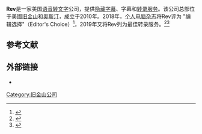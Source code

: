 {{otheruse}}
{{Infobox company
| name = Rev
| hq_location_city = 
| parent = 
| num_employees_year = <!-- Year of num_employees data (if known) -->
| num_employees = 
| owner = <!-- or: | owners = -->
| products = 
| key_people = 
| area_served = <!-- or: | areas_served = -->
| hq_location_country = 
| location = [[奧斯汀|奧斯汀]]
| logo = [[File:Rev_logo.svg|150px]]
| defunct = <!-- {{End date|YYYY|MM|DD}} -->
| founder = {{Unbulleted list|Dan Kokotov|David Abrameto|Jason Chicola|Josh Breinlinger|Mark Chen|Paul Huck}}
| foundation = 2010<!-- if known: {{Start date and age|YYYY|MM|DD}} in [[城市|城市]], country -->
| successor = <!-- or: | successors = -->
| predecessor = <!-- or: | predecessors = -->
| fate = 
| industry = [[转录服务|转录服务]]
| type = 
| homepage = {{URL|rev.com}}
}}'''Rev'''是一家美国[[语音识别|语音转文字]]公司，提供[[隱藏字幕|隐藏字幕]]、字幕和[[转录服务|转录服务]]。该公司总部位于美國[[旧金山|旧金山]]和[[奧斯汀|奥斯汀]]，成立于2010年。2018年，[[个人电脑杂志|个人电脑杂志]]将Rev评为 "编辑选择"（Editor's Choice）<ref>{{Cite web|title=Rev|url=https://www.pcmag.com/review/358914/rev|accessdate=2019-11-26|author=Moore|date=2018-06-28|first=Ben|work=[[个人电脑杂志|个人电脑杂志]]|language=en|archive-date=2019-09-14|archive-url=https://web.archive.org/web/20190914000815/https://www.pcmag.com/review/358914/rev}}</ref>，2019年又将Rev列为最佳转录服务。<ref>{{Cite web|title=The Best Transcription Services for 2019|url=https://www.pcmag.com/roundup/359079/the-best-transcription-services|accessdate=2019-11-26|author=Moore|date=2018-08-22|first=Ben|work=[[个人电脑杂志|个人电脑杂志]]|language=en|archive-date=2019-12-30|archive-url=https://web.archive.org/web/20191230065605/https://www.pcmag.com/roundup/359079/the-best-transcription-services}}</ref><ref>{{Cite web|title=Transcription service Rev is raising prices for the first time to $1.25 a minute|url=https://www.theverge.com/2020/1/23/21079408/rev-transcription-service-price-raise|accessdate=2020-01-25|author=Statt|date=2020-01-23|first=Nick|work=[[The_Verge|The Verge]]|language=en|archive-date=2021-05-01|archive-url=https://web.archive.org/web/20210501025417/https://www.theverge.com/2020/1/23/21079408/rev-transcription-service-price-raise}}</ref>

==参考文献==
{{reflist}}

== 外部链接 ==
* {{Official website|https://www.rev.com/}}

[[Category:旧金山公司|Category:旧金山公司]]